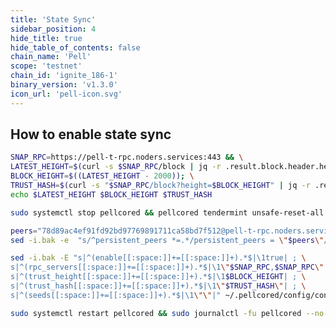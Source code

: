 ```yaml
---
title: 'State Sync'
sidebar_position: 4
hide_title: true
hide_table_of_contents: false
chain_name: 'Pell'
scope: 'testnet'
chain_id: 'ignite_186-1'
binary_version: 'v1.3.0'
icon_url: 'pell-icon.svg'
---
```



<PageTitle
  iconUrl="img/pell-icon.svg"
  title="Pell State Sync"
  chainId="ignite_186-1"
  version="v1.3.0"
/>

## How to enable state sync

```bash
SNAP_RPC=https://pell-t-rpc.noders.services:443 && \
LATEST_HEIGHT=$(curl -s $SNAP_RPC/block | jq -r .result.block.header.height); \
BLOCK_HEIGHT=$((LATEST_HEIGHT - 2000)); \
TRUST_HASH=$(curl -s "$SNAP_RPC/block?height=$BLOCK_HEIGHT" | jq -r .result.block_id.hash) && \
echo $LATEST_HEIGHT $BLOCK_HEIGHT $TRUST_HASH
```

```bash
sudo systemctl stop pellcored && pellcored tendermint unsafe-reset-all --home ~/.pellcored --keep-addr-book
```

```bash
peers="78d89ac4ef91fd92bd97769891711ca58bd7f512@pell-t-rpc.noders.services:47956"
sed -i.bak -e  "s/^persistent_peers *=.*/persistent_peers = \"$peers\"/" ~/.pellcored/config/config.toml
```

```bash
sed -i.bak -E "s|^(enable[[:space:]]+=[[:space:]]+).*$|\1true| ; \
s|^(rpc_servers[[:space:]]+=[[:space:]]+).*$|\1\"$SNAP_RPC,$SNAP_RPC\"| ; \
s|^(trust_height[[:space:]]+=[[:space:]]+).*$|\1$BLOCK_HEIGHT| ; \
s|^(trust_hash[[:space:]]+=[[:space:]]+).*$|\1\"$TRUST_HASH\"| ; \
s|^(seeds[[:space:]]+=[[:space:]]+).*$|\1\"\"|" ~/.pellcored/config/config.toml
```

```bash
sudo systemctl restart pellcored && sudo journalctl -fu pellcored --no-hostname -o cat
```
